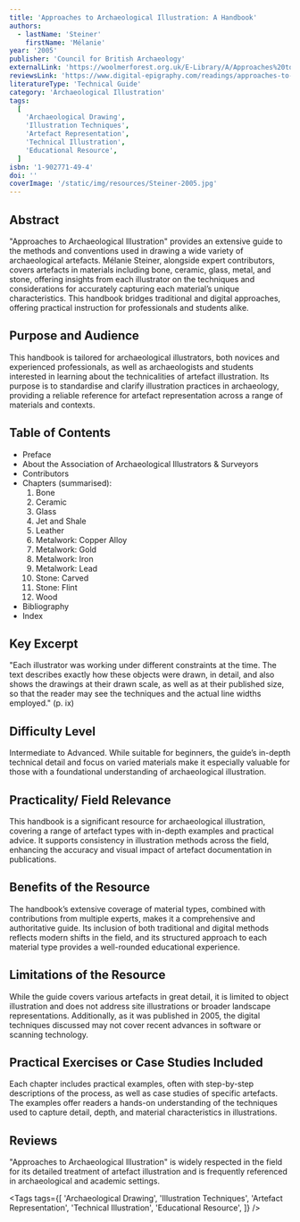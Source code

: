 ```yaml
---
title: 'Approaches to Archaeological Illustration: A Handbook'
authors:
  - lastName: 'Steiner'
    firstName: 'Mélanie'
year: '2005'
publisher: 'Council for British Archaeology'
externalLink: 'https://woolmerforest.org.uk/E-Library/A/Approaches%20to%20Archaeological%20Illustration%20%20Handbook.pdf'
reviewsLink: 'https://www.digital-epigraphy.com/readings/approaches-to-archaeological-illustration-a-handbook-by-melanie-steiner'
literatureType: 'Technical Guide'
category: 'Archaeological Illustration'
tags:
  [
    'Archaeological Drawing',
    'Illustration Techniques',
    'Artefact Representation',
    'Technical Illustration',
    'Educational Resource',
  ]
isbn: '1-902771-49-4'
doi: ''
coverImage: '/static/img/resources/Steiner-2005.jpg'
---
```


## Abstract

"Approaches to Archaeological Illustration" provides an extensive guide to the methods and conventions used in drawing a wide variety of archaeological artefacts. Mélanie Steiner, alongside expert contributors, covers artefacts in materials including bone, ceramic, glass, metal, and stone, offering insights from each illustrator on the techniques and considerations for accurately capturing each material’s unique characteristics. This handbook bridges traditional and digital approaches, offering practical instruction for professionals and students alike.

## Purpose and Audience

This handbook is tailored for archaeological illustrators, both novices and experienced professionals, as well as archaeologists and students interested in learning about the technicalities of artefact illustration. Its purpose is to standardise and clarify illustration practices in archaeology, providing a reliable reference for artefact representation across a range of materials and contexts.

## Table of Contents

- Preface
- About the Association of Archaeological Illustrators & Surveyors
- Contributors
- Chapters (summarised):
  1. Bone
  2. Ceramic
  3. Glass
  4. Jet and Shale
  5. Leather
  6. Metalwork: Copper Alloy
  7. Metalwork: Gold
  8. Metalwork: Iron
  9. Metalwork: Lead
  10. Stone: Carved
  11. Stone: Flint
  12. Wood
- Bibliography
- Index

## Key Excerpt

"Each illustrator was working under different constraints at the time. The text describes exactly how these objects were drawn, in detail, and also shows the drawings at their drawn scale, as well as at their published size, so that the reader may see the techniques and the actual line widths employed." (p. ix)

## Difficulty Level

Intermediate to Advanced. While suitable for beginners, the guide’s in-depth technical detail and focus on varied materials make it especially valuable for those with a foundational understanding of archaeological illustration.

## Practicality/ Field Relevance

This handbook is a significant resource for archaeological illustration, covering a range of artefact types with in-depth examples and practical advice. It supports consistency in illustration methods across the field, enhancing the accuracy and visual impact of artefact documentation in publications.

## Benefits of the Resource

The handbook’s extensive coverage of material types, combined with contributions from multiple experts, makes it a comprehensive and authoritative guide. Its inclusion of both traditional and digital methods reflects modern shifts in the field, and its structured approach to each material type provides a well-rounded educational experience.

## Limitations of the Resource

While the guide covers various artefacts in great detail, it is limited to object illustration and does not address site illustrations or broader landscape representations. Additionally, as it was published in 2005, the digital techniques discussed may not cover recent advances in software or scanning technology.

## Practical Exercises or Case Studies Included

Each chapter includes practical examples, often with step-by-step descriptions of the process, as well as case studies of specific artefacts. The examples offer readers a hands-on understanding of the techniques used to capture detail, depth, and material characteristics in illustrations.

## Reviews

"Approaches to Archaeological Illustration" is widely respected in the field for its detailed treatment of artefact illustration and is frequently referenced in archaeological and academic settings.

<Tags
  tags={[
    'Archaeological Drawing',
    'Illustration Techniques',
    'Artefact Representation',
    'Technical Illustration',
    'Educational Resource',
  ]}
/>
